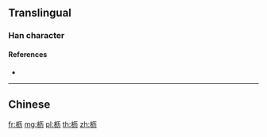 {{also|櫪}}
==Translingual==
{{Han simplified forms|櫪|栃|枥}}
===Han character===
{{Han char|rn=75|rad=木|as=04|sn=8|four=|canj=DMKS|ids=⿰木历}}

====References====
* {{Han ref|kx=0517.011|hdz=21166.040|uh=67A5|ud=26533}}
----

==Chinese==
{{zh-see|櫪}}

[[fr:枥]]
[[mg:枥]]
[[pl:枥]]
[[th:枥]]
[[zh:枥]]